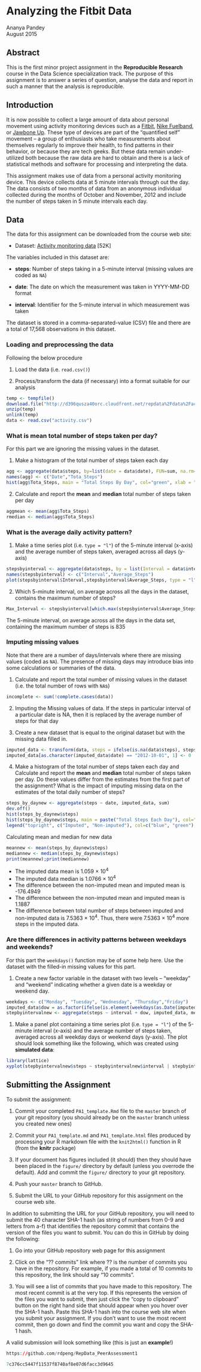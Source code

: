 Analyzing the Fitbit Data
====================
Ananya Pandey  
August 2015

## Abstract 
This is the first minor project assignment in the **Reproducible Research** course in the Data Science specialization track. The purpose of this assignment is to answer a series of question, analyse the data and report in such a manner that the analysis is reproducible.  

## Introduction

It is now possible to collect a large amount of data about personal
movement using activity monitoring devices such as a
[Fitbit](http://www.fitbit.com), [Nike
Fuelband](http://www.nike.com/us/en_us/c/nikeplus-fuelband), or
[Jawbone Up](https://jawbone.com/up). These type of devices are part of
the "quantified self" movement -- a group of enthusiasts who take
measurements about themselves regularly to improve their health, to
find patterns in their behavior, or because they are tech geeks. But
these data remain under-utilized both because the raw data are hard to
obtain and there is a lack of statistical methods and software for
processing and interpreting the data.

This assignment makes use of data from a personal activity monitoring
device. This device collects data at 5 minute intervals through out the
day. The data consists of two months of data from an anonymous
individual collected during the months of October and November, 2012
and include the number of steps taken in 5 minute intervals each day.

## Data

The data for this assignment can be downloaded from the course web
site:

* Dataset: [Activity monitoring data](https://d396qusza40orc.cloudfront.net/repdata%2Fdata%2Factivity.zip) [52K]

The variables included in this dataset are:

* **steps**: Number of steps taking in a 5-minute interval (missing
    values are coded as `NA`)

* **date**: The date on which the measurement was taken in YYYY-MM-DD
    format

* **interval**: Identifier for the 5-minute interval in which
    measurement was taken


The dataset is stored in a comma-separated-value (CSV) file and there
are a total of 17,568 observations in this
dataset.


### Loading and preprocessing the data

Following the below procedure 

1. Load the data (i.e. `read.csv()`)

2. Process/transform the data (if necessary) into a format suitable for our analysis

```r
temp <- tempfile()
download.file("http://d396qusza40orc.cloudfront.net/repdata%2Fdata%2Factivity.zip",temp)
unzip(temp)
unlink(temp)
data <- read.csv("activity.csv")
```


### What is mean total number of steps taken per day?

For this part we are ignoring the missing values in the dataset.

1. Make a histogram of the total number of steps taken each day
```r
agg <- aggregate(data$steps, by=list(date = data$date), FUN=sum, na.rm=TRUE)
names(agg) <- c("Date","Tota_Steps")
hist(agg$Tota_Steps, main = "Total Steps By Day", col="green", xlab = "Total Steps", ylab="Frequency")
```

2. Calculate and report the **mean** and **median** total number of steps taken per day
```r
aggmean <- mean(agg$Tota_Steps)
rmedian <- median(agg$Tota_Steps)

```

### What is the average daily activity pattern?

1. Make a time series plot (i.e. `type = "l"`) of the 5-minute interval (x-axis) and the average number of steps taken, averaged across all days (y-axis)
```r
stepsbyinterval <- aggregate(data$steps, by = list(Interval = data$interval),mean, na.rm=TRUE)
names(stepsbyinterval) <- c("Interval","Average_Steps")
plot(stepsbyinterval$Interval,stepsbyinterval$Average_Steps, type = "l", main = "Average Steps By Interval", xlab="Interval", ylab="Number Of Steps")
```

2. Which 5-minute interval, on average across all the days in the dataset, contains the maximum number of steps?
```r
Max_Interval <- stepsbyinterval[which.max(stepsbyinterval$Average_Steps),1]
```

The 5-minute interval, on average across all the days in the data set, containing the maximum number of steps is 835

### Imputing missing values

Note that there are a number of days/intervals where there are missing
values (coded as `NA`). The presence of missing days may introduce
bias into some calculations or summaries of the data.

1. Calculate and report the total number of missing values in the dataset (i.e. the total number of rows with `NA`s)
```r
incomplete <- sum(!complete.cases(data))
```
2. Imputing the Missing values of data. If the steps in particular interval of a particular date is NA, then it is replaced by the average number of steps for that day

3. Create a new dataset that is equal to the original dataset but with the missing data filled in.

```r
imputed_data <- transform(data, steps = ifelse(is.na(data$steps), stepsbyinterval$Average_Steps[match(data$interval, stepsbyinterval$Interval)], data$steps))
imputed_data[as.character(imputed_data$date) == "2012-10-01", 1] <- 0
```


4. Make a histogram of the total number of steps taken each day and Calculate and report the **mean** and **median** total number of steps taken per day. Do these values differ from the estimates from the first part of the assignment? What is the impact of imputing missing data on the estimates of the total daily number of steps?

```r
steps_by_daynew <- aggregate(steps ~ date, imputed_data, sum)
dev.off()
hist(steps_by_daynew$steps)
hist(steps_by_daynew$steps, main = paste("Total Steps Each Day"), col="blue", xlab ="Number of Steps", ylab="Frequency", add = TRUE)
legend("topright", c("Imputed", "Non-imputed"), col=c("blue", "green"), lwd=10)

```

Calculating mean and median for new data 
```r
meannew <- mean(steps_by_daynew$steps)
mediannew <- median(steps_by_daynew$steps)
print(meannew);print(mediannew)
```
* The imputed data mean is 1.059 &times; 10<sup>4</sup>
* The imputed data median is 1.0766 &times; 10<sup>4</sup>
* The difference between the non-imputed mean and imputed mean is -176.4949
* The difference between the non-imputed mean and imputed mean is 1.1887
* The difference between total number of steps between imputed and non-imputed data is 7.5363 &times; 10<sup>4</sup>. Thus, there were 7.5363 &times; 10<sup>4</sup> more steps in the imputed data.

### Are there differences in activity patterns between weekdays and weekends?

For this part the `weekdays()` function may be of some help here. Use
the dataset with the filled-in missing values for this part.

1. Create a new factor variable in the dataset with two levels -- "weekday" and "weekend" indicating whether a given date is a weekday or weekend day.
```r
weekdays <- c("Monday", "Tuesday", "Wednesday", "Thursday","Friday")
imputed_data$dow = as.factor(ifelse(is.element(weekdays(as.Date(imputed_data$date)),weekdays), "Weekday", "Weekend"))
stepbyintervalnew <- aggregate(steps ~ interval + dow, imputed_data, mean)

```


1. Make a panel plot containing a time series plot (i.e. `type = "l"`) of the 5-minute interval (x-axis) and the average number of steps taken, averaged across all weekday days or weekend days (y-axis). The plot should look something like the following, which was created using **simulated data**:

```r
library(lattice)
xyplot(stepbyintervalnew$steps ~ stepbyintervalnew$interval | stepbyintervalnew$dow , main = "Average Step Per Day By Interval", xlab="Interval",ylab="Steps",type="l")

```

## Submitting the Assignment

To submit the assignment:

1. Commit your completed `PA1_template.Rmd` file to the `master` branch of your git repository (you should already be on the `master` branch unless you created new ones)

2. Commit your `PA1_template.md` and `PA1_template.html` files produced by processing your R markdown file with the `knit2html()` function in R (from the **knitr** package)

3. If your document has figures included (it should) then they should have been placed in the `figure/` directory by default (unless you overrode the default). Add and commit the `figure/` directory to your git repository.

4. Push your `master` branch to GitHub.

5. Submit the URL to your GitHub repository for this assignment on the course web site.

In addition to submitting the URL for your GitHub repository, you will
need to submit the 40 character SHA-1 hash (as string of numbers from
0-9 and letters from a-f) that identifies the repository commit that
contains the version of the files you want to submit. You can do this
in GitHub by doing the following:

1. Go into your GitHub repository web page for this assignment

2. Click on the "?? commits" link where ?? is the number of commits you have in the repository. For example, if you made a total of 10 commits to this repository, the link should say "10 commits".

3. You will see a list of commits that you have made to this repository. The most recent commit is at the very top. If this represents the version of the files you want to submit, then just click the "copy to clipboard" button on the right hand side that should appear when you hover over the SHA-1 hash. Paste this SHA-1 hash into the course web site when you submit your assignment. If you don't want to use the most recent commit, then go down and find the commit you want and copy the SHA-1 hash.

A valid submission will look something like (this is just an **example**!)

```r
https://github.com/rdpeng/RepData_PeerAssessment1

7c376cc5447f11537f8740af8e07d6facc3d9645
```
